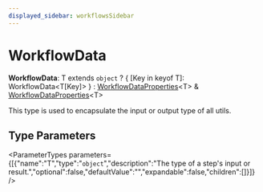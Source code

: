 ```yaml
---
displayed_sidebar: workflowsSidebar
---
```



# WorkflowData

 **WorkflowData**: T extends `object` ? &#123; [Key in keyof T]: WorkflowData&#60;T[Key]&#62; &#125; : [WorkflowDataProperties](workflows.WorkflowDataProperties.mdx)&#60;T&#62; & [WorkflowDataProperties](workflows.WorkflowDataProperties.mdx)&#60;T&#62;

This type is used to encapsulate the input or output type of all utils.

## Type Parameters

<ParameterTypes parameters={[{"name":"T","type":"`object`","description":"The type of a step's input or result.","optional":false,"defaultValue":"","expandable":false,"children":[]}]} />
